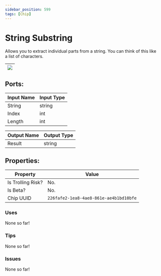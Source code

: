 ```yaml
---
sidebar_position: 599
tags: [Chip]
---
```


# String Substring


Allows you to extract individual parts from a string. You can think of this like a list of characters.

| ![](https://images-ext-2.discordapp.net/external/MPmIaQzlEPmgGWlgi-WxBBXt0Bjv_zWPkg1y1f_sy3s/https/www.recroomcircuits.com/image/circuit/absolute-value?width=206&height=108) |
|-----|

## Ports:

| Input Name | Input Type |
|-----------|-----------|
| String | string |
| Index | int |
| Length | int |

| Output Name | Output Type |
|-----------|-----------|
| Result | string |

## Properties:

| Property  | Value |
|-------------------|-----------|
| Is Trolling Risk? | No. |
| Is Beta? | No. |
| Chip UUID | `226fafe2-1ea8-4ae8-861e-ae4b1bd10bfe` |

### Uses

None so far!

### Tips

None so far!

### Issues

None so far!